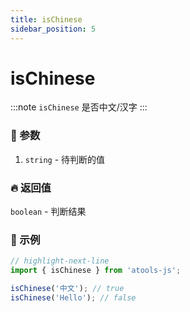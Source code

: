 ```yaml
---
title: isChinese
sidebar_position: 5
---
```


# isChinese

:::note
`isChinese` 是否中文/汉字
:::

### :bento: 参数

1. `string` - 待判断的值

### :fire: 返回值

`boolean` - 判断结果

### :rocket: 示例

```jsx title="isChinese"
// highlight-next-line
import { isChinese } from 'atools-js';

isChinese('中文'); // true
isChinese('Hello'); // false
```
